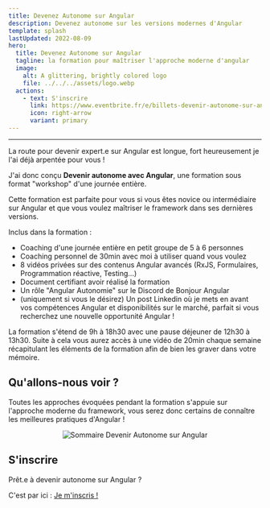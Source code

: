 ```yaml
---
title: Devenez Autonome sur Angular
description: Devenez autonome sur les versions modernes d'Angular
template: splash
lastUpdated: 2022-08-09
hero:
  title: Devenez Autonome sur Angular
  tagline: la formation pour maîtriser l'approche moderne d'angular
  image:
    alt: A glittering, brightly colored logo
    file: ../../../assets/logo.webp
  actions:
    - text: S'inscrire
      link: https://www.eventbrite.fr/e/billets-devenir-autonome-sur-angular-moderne-2023-699654374067
      icon: right-arrow
      variant: primary
---
```



---

La route pour devenir expert.e sur Angular est longue, fort heureusement je l'ai déjà arpentée pour vous !

J'ai donc conçu **Devenir autonome avec Angular**, une formation sous format "workshop" d'une journée entière.

Cette formation est parfaite pour vous si vous êtes novice ou intermédiaire sur Angular et que vous voulez maîtriser le framework dans ses dernières versions.

Inclus dans la formation :

- Coaching d'une journée entière en petit groupe de 5 à 6 personnes
- Coaching personnel de 30min avec moi à utiliser quand vous voulez
- 8 vidéos privées sur des contenus Angular avancés (RxJS, Formulaires, Programmation réactive, Testing...)
- Document certifiant avoir réalisé la formation
- Un rôle "Angular Autonomie" sur le Discord de Bonjour Angular
- (uniquement si vous le désirez) Un post Linkedin où je mets en avant vos compétences Angular et disponibilités sur le marché, parfait si vous recherchez une nouvelle opportunité Angular !

La formation s'étend de 9h à 18h30 avec une pause déjeuner de 12h30 à 13h30. Suite à cela vous aurez accès à une vidéo de 20min chaque semaine récapitulant les éléments de la formation afin de bien les graver dans votre mémoire.

## Qu'allons-nous voir ?

Toutes les approches évoquées pendant la formation s'appuie sur l'approche moderne du framework, vous serez donc certains de connaître les meilleures pratiques d'Angular !

<div style="display: flex; justify-content: center">
  <Image src={sommaire} alt="Sommaire Devenir Autonome sur Angular" />
</div>

## S'inscrire

Prêt.e à devenir autonome sur Angular ?

C'est par ici : [Je m'inscris !](https://www.eventbrite.fr/e/billets-devenir-autonome-sur-angular-moderne-2023-699654374067)
